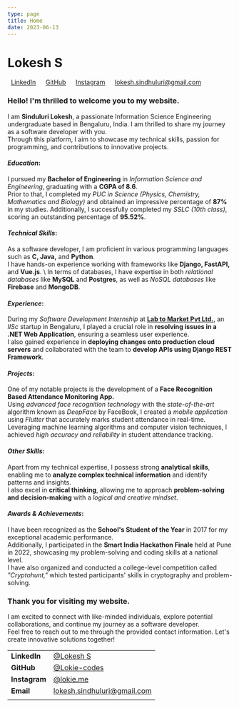 ```yaml
---
type: page
title: Home
date: 2023-06-13
---
```


# Lokesh S

&nbsp; [LinkedIn](https://www.linkedin.com/in/lokesh-s888) &emsp; [GitHub](https://github.com/Lokie-codes) &emsp; [Instagram](https://instagram.com/lokie.me) &emsp; lokesh.sindhuluri@gmail.com

### Hello! I'm thrilled to welcome you to my website.
I am **Sinduluri Lokesh**, a passionate Information Science Engineering undergraduate based in Bengaluru, India. I am thrilled to share my journey as a software developer with you. \
Through this platform, I aim to showcase my technical skills, passion for programming, and contributions to innovative projects.

#### *Education*:

I pursued my **Bachelor of Engineering** in *Information Science and Engineering*, graduating with a **CGPA of 8.6**. \
Prior to that, I completed my *PUC in Science (Physics, Chemistry, Mathematics and Biology)* and obtained an impressive percentage of **87%** in my studies. Additionally, I successfully completed my *SSLC (10th class)*, scoring an outstanding percentage of **95.52%**.

#### *Technical Skills*:

As a software developer, I am proficient in various programming languages such as **C, Java,** and **Python**. \
I have hands-on experience working with frameworks like **Django, FastAPI,** and **Vue.js**. \ 
In terms of databases, I have expertise in both *relational databases* like **MySQL** and **Postgres**, as well as *NoSQL databases* like **Firebase** and **MongoDB**.

#### *Experience*:

During my *Software Development Internship* at [**Lab to Market Pvt Ltd.**](https://l2mrail.com/), an *IISc* startup in Bengaluru, I played a crucial role in **resolving issues in a .NET Web Application**, ensuring a seamless user experience. \
I also gained experience in **deploying changes onto production cloud servers** and collaborated with the team to **develop APIs using Django REST Framework**.

#### *Projects*:

One of my notable projects is the development of a **Face Recognition Based Attendance Monitoring App.** \
Using *advanced face recognition technology* with the *state-of-the-art* algorithm known as _DeepFace_ by FaceBook, I created a *mobile application* using _Flutter_ that accurately marks student attendance in real-time. \
Leveraging machine learning algorithms and computer vision techniques, I achieved *high accuracy and reliability* in student attendance tracking.

#### *Other Skills*:

Apart from my technical expertise, I possess strong **analytical skills**, enabling me to **analyze complex technical information** and identify patterns and insights. \
I also excel in **critical thinking**, allowing me to approach **problem-solving and decision-making** with a _logical and creative mindset_.

#### *Awards & Achievements*:

I have been recognized as the **School's Student of the Year** in 2017 for my exceptional academic performance. \
Additionally, I participated in the **Smart India Hackathon Finale** held at Pune in 2022, showcasing my problem-solving and coding skills at a national level. \
I have also organized and conducted a college-level competition called *"Cryptohunt,"* which tested participants' skills in cryptography and problem-solving.


### **Thank you for visiting my website**. 
I am excited to connect with like-minded individuals, explore potential collaborations, and continue my journey as a software developer. \
Feel free to reach out to me through the provided contact information.
Let's create innovative solutions together!


|||
| :--- | :--- |
| **LinkedIn** | [@Lokesh S](https://www.linkedin.com/in/lokesh-s888) |
| **GitHub**    | [@Lokie-codes](https://github.com/Lokie-codes) |
| **Instagram** | [@lokie.me](https://instagram.com/lokie.me) |
| **Email**     | lokesh.sindhuluri@gmail.com |
|||